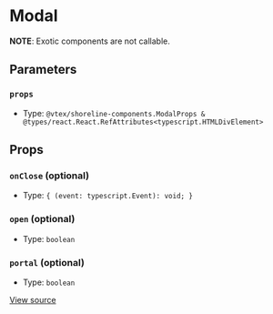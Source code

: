 # Modal

**NOTE**: Exotic components are not callable.

## Parameters

### `props`

- Type: `@vtex/shoreline-components.ModalProps & @types/react.React.RefAttributes<typescript.HTMLDivElement>`

## Props

### `onClose` (optional)

- Type: `{ (event: typescript.Event): void; }`

### `open` (optional)

- Type: `boolean`

### `portal` (optional)

- Type: `boolean`

[View source](https://github.com/vtex/shoreline/blob/4b310ee4d/packages/components/src/modal/modal.tsx#L8)
